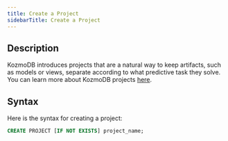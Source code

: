 ```yaml
---
title: Create a Project
sidebarTitle: Create a Project
---
```


## Description

KozmoDB introduces projects that are a natural way to keep artifacts, such as models or views, separate according to what predictive task they solve. You can learn more about KozmoDB projects [here](/sql/project).

## Syntax

Here is the syntax for creating a project:

```sql
CREATE PROJECT [IF NOT EXISTS] project_name;
```

